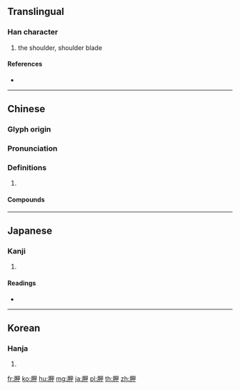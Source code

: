 {{character info/new}}
==Translingual==

===Han character===
{{Han char|rn=130|rad=肉|as=05|sn=9|four=76250|canj=BWL}}

# the shoulder, shoulder blade

====References====
* {{Han ref|kx=0979.050|dkj=29392|dj=1430.200|hdz=32059.050|uh=80DB|ud=32987|bh=AD4B|bd=44363}}

----

==Chinese==
{{zh-forms}}

===Glyph origin===
{{Han etym}}

===Pronunciation===
{{zh-pron
|m=jiǎ
|c=gaap3
|mc=y
|oc=y
|cat=
}}

===Definitions===
{{zh-hanzi}}

# {{rfdef|zh}}

====Compounds====
{{zh-der|羊胛熟|肩胛|肩胛骨|胛骨}}

----

==Japanese==

===Kanji===
{{ja-kanji|grade=|rs=肉05}}

# {{defn|lang=ja|sort=肉05}}

====Readings====
* {{ja-readings|on=[[こう]] (kō)|kun=[[かいがらほ]] (kaigaraho)|nanori=}}

----

==Korean==

===Hanja===
{{ko-hanja|hangeul=갑|eumhun=|rv=gap|mr=kap|y=kap}}

# {{defn|lang=ko|sort=肉05}}

[[fr:胛]]
[[ko:胛]]
[[hu:胛]]
[[mg:胛]]
[[ja:胛]]
[[pl:胛]]
[[th:胛]]
[[zh:胛]]